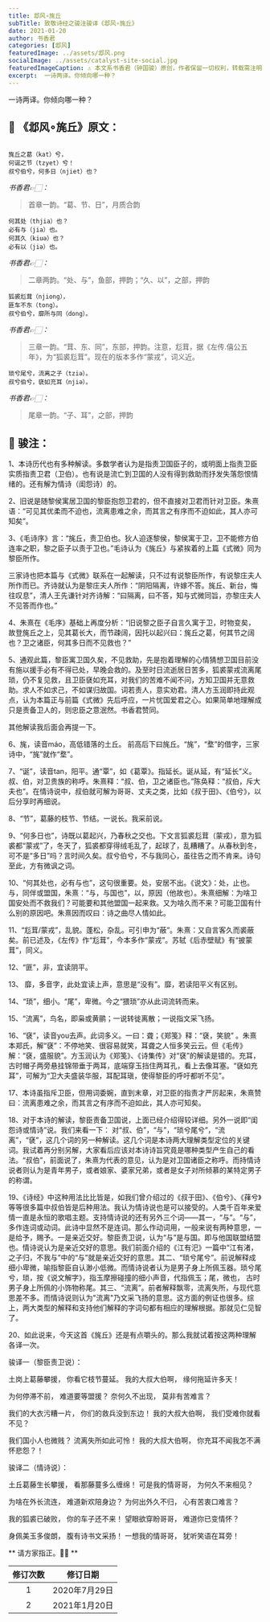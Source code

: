 ```yaml
---
title: 邶风∘旄丘
subTitle: 致敬诗经之骏注骏译《邶风∘旄丘》 
date: 2021-01-20 
author: 书香君
categories: [邶风]
featuredImage: ../assets/邶风.png
socialImage: ../assets/catalyst-site-social.jpg
featuredImageCaption: ⚠️️ 本文系书香君（钟国骏）原创，作者保留一切权利，转载需注明出处。
excerpt:  一诗两译。你倾向哪一种？   
---
```


一诗两译。你倾向哪一种？

## 🌼 《邶风∘旄丘》原文：
```

旄丘之葛（kat）兮，
何诞之节（tzyet）兮！
叔兮伯兮，何多日（njiet）也？

```
*书香君👉🏻：* 

> 首章一韵。“葛、节、日”，月质合韵

```
何其处（thjia）也？
必有与（jia）也。
何其久（kiuə）也？
必有以（jiə）也。

```
*书香君👉🏻：* 

> 二章两韵。“处、与”，鱼部，押韵；“久、以”，之部，押韵

```
狐裘尨茸（njiong），
匪车不东（tong）。
叔兮伯兮，靡所与同（dong）。

```
*书香君👉🏻：* 

> 三章一韵。“茸、东、同”，东部，押韵。注意，尨茸，据《左传.僖公五年》，为“狐裘尨茸”。现在的版本多作“蒙戎”，词义近。

```
琐兮尾兮，流离之子（tziə）。
叔兮伯兮，褎如充耳（njiə）。

```
*书香君👉🏻：* 

> 尾章一韵。“子、耳”，之部，押韵

## 🍁️ 骏注：

1、本诗历代也有多种解读。多数学者认为是指责卫国臣子的，或明面上指责卫臣实质指责卫君（卫伯）。也有说是流亡到卫国的人没有得到救助而抒发失落怨恨情绪的。还有解为情诗（闺怨诗）的。

2、旧说是随黎侯寓居卫国的黎臣抱怨卫君的，但不直接对卫君而针对卫臣。朱熹语：“可见其优柔而不迫也，流离患难之余，而其言之有序而不迫如此，其人亦可知矣”。

3、《毛诗序》言：“旄丘，责卫伯也。狄人迫逐黎侯，黎侯寓于卫，卫不能修方伯连率之职，黎之臣子以责于卫也。”毛诗认为《旄丘》与紧挨着的上篇《式微》同为黎臣所作。

三家诗也把本篇与《式微》联系在一起解读，只不过有说黎臣所作，有说黎庄夫人所作而已。齐诗就认为是黎庄夫人所作：“阴阳隔离，许嫁不答。旄丘、新台，悔往叹息”，清人王先谦针对齐诗解：“曰隔离，曰不答，知与式微同旨，亦黎庄夫人不见答而作也。”

4、朱熹在《毛序》基础上再度分析：“旧说黎之臣子自言久寓于卫，时物变矣，故登旄丘之上，见其葛长大，而节疎阔，因托以起兴曰：旄丘之葛，何其节之阔也？卫之诸臣，何其多日而不见救也？”

5、通观此篇，黎臣寓卫国久矣，不见救助，先是抱着理解的心情猜想卫国目前没有施以援手必有不得已处，早晚会救的。及至时日流逝居日苦多，狐裘蒙戎流离尾琐，仍不复见救，且卫臣褎如充耳，对我们的苦难不闻不问，方知卫国并无意救助。求人不如求己，不如谋归故国。词若责人，意实劝君。清人方玉润即持此观点，认为本篇正与前篇《式微》先后呼应，一片忧国爱君之心。如果简单地理解成只是责备卫人的，则忠臣之意泯然。书香君赞同。

其他解读我后面会再提一下。

6、旄，读音máo，高低错落的土丘。 前高后下曰旄丘。“旄”，“堥”的借字，三家诗中，“旄”就作“堥”。

7、“诞”，读音tan，阳平。通“覃”，如《葛覃》。指延长。诞从延，有“延长”义。
叔、伯，对卫贵族的称呼。朱熹释：“叔、伯，卫之诸臣也。”陈奂释：“叔伯，斥大夫也”。在情诗说中，叔伯就可解为哥哥、丈夫之类，比如《叔于田》、《伯兮》，以后分享时再细说。

8、“节”，葛藤的枝节、节结。一说长。我采前说。

9、“何多日也”，诗既以葛起兴，乃春秋之交也。下文言狐裘尨茸（蒙戎），意为狐裘都“蒙戎”了，冬天了，狐裘都穿得绒毛乱了，起球了，乱糟糟了。从春秋到冬，可不是“多日”吗？言时间久矣。叔兮伯兮，不与我同心，虽往告之而不肯来。诗句至此，方有微讽之词。

10、“何其处也，必有与也”，这句很重要。处，安居不出。《说文》：处，止也。与，同伴或盟国，朱熹：“与，与国也”，以，原因（他故也）。朱熹细解：为啥卫国安处而不救我们？可能要和其他盟国一起来救。又为啥久而不来？可能卫国有什么别的原因吧。朱熹因而叹曰：诗之曲尽人情如此。

11、“尨茸/蒙戎”，乱貌。蓬松，杂乱。可引申为“蔽”。朱熹：又自言客久而裘蔽矣。前已述及，《左传》作“尨茸”，今本多作“蒙戎”。苏轼《后赤壁赋》有“披蒙茸”，同义。

12、“匪”，非，宜读阴平。

13、 靡，多音字，此处宜读上声，意思是“没有”。靡，若读阳平义有区别。

14、“琐”，细小。“尾”，卑微。今之“猥琐”亦从此词流转而来。

15、“流离”，鸟名，即枭或黄鹂；一说转徙离散；一说指文采飞扬。

16、“褎”，读音you去声。此词多义。一曰：聋；《郑笺》释：“褎，笑貌” 。朱熹本郑氏，解“褎”：不停地笑、很容易就笑，耳聋之人恒多笑云云。但《毛传》解：“褎，盛服貌”。方玉润认为《郑笺》、《诗集传》对“褎”的解读是错的。充耳，古时帽子两旁悬挂锦带垂于两耳，底端穿玉挡住两耳孔，看上去像耳塞。“褎如充耳”，可解为“卫大夫盛装华服，耳配耳瑱，使得黎臣的呼吁都听不见”。

17、本诗虽指斥卫臣，但用词委婉，直到末章，对卫臣的指责才严厉起来，朱熹赞曰：流离患难之余，而其言之有序而不迫如此，其人亦可知矣。

18、对于本诗的解读，黎臣责备卫国说，上面已经介绍得较详细。另外一说即“闺怨诗或情诗”说。我们来看一下：
对“叔、伯”，“与”，“琐兮尾兮”，“流离”，“褎”，这几个词的另一种解读。这几个词是本诗两大理解类型定位的关键词。我试着再分别另解，大家看后应该对本诗诗旨究竟是哪种类型产生自己的看法。“叔伯”，前面说了，朱熹为代表的意见，认为是对卫国诸臣之称呼。而持情诗说者则认为是青年男子，或者娘家、婆家兄弟，或者是女子对所倾慕的某特定男子的称谓。

19、《诗经》中这种用法比比皆是，如我们曾介绍过的《叔于田》、《伯兮》、《萚兮》等等很多篇中叔伯皆是后种用法。我认为情诗说也是可以接受的。人类千百年来爱情一直是永恒的歌唱主题。支持情诗说的还有另外三个词——其一，“与”。“与”，多作连词或动词。此诗中显然不是连词。那么作动词用，一般来说有两种意思，一是给予，赐予。一是亲近交好。黎臣责卫说，认为“与”是与国。即与他国联盟结盟也。情诗说认为是亲近交好的意思。我们前面介绍的《江有汜》一篇中“江有渚，之子归，不我与”中的“与”就是亲近交好的意思。其二、“琐兮尾兮”。前说解释成细小卑微，喻指黎臣自认渺小低微。而情诗说者认为是男子身上所佩玉器。琐兮尾兮，琐，按《说文解字》，指玉摩擦碰撞的细小声音，代指佩玉；尾，微也， 古时男子身上所佩的小饰物称尾。其三、“流离”。前者解释飘零，流离失所，与现代意思差不多。而情诗说则认为"流离"乃文采飞扬的意思。这方面的例证也很多。综上，两大类型的解释和支持他们解释的字词句都有相应的理解根据。那就见仁见智了。

20、如此说来，今天这首《旄丘》还是有点嚼头的。那么我就试着按这两种理解各译一次。

骏译一（黎臣责卫说）：

土岗上葛藤攀援，
你看它枝节蔓延。
我的大叔大伯啊，
缘何拖延许多天！

为何停滞不前，
难道要等盟援？
奈何久不出现，
莫非有苦难言？

我们的大衣污糟一片，
你们的救兵没到东边！
我的大叔大伯啊，
我们受难你就看不见？

我们国小人也微贱？
流离失所如此可怜！
我的大叔大伯啊，
你充耳不闻我怎不满怀悲怨？！

骏译二（情诗说）：

土丘葛藤生长攀援，
看那藤蔓多么缠绵！
可是我的情哥哥，
为何久不来相见？

为啥在外长流连，
难道新欢陪身边？
为何出外久不归，
心有苦衷口难言？

我的狐裘已破败，
你的车子还不来！
望眼欲穿盼哥哥，
难道你已变情怀？

身佩美玉多俊朗，
腹有诗书文采扬！
一想我的情哥哥，
犹听笑语在耳旁！

** 请方家指正。🙏🏻 **

| 修订次数      | 修订日期 | 
|   :----: |    :----:   | 
| 1    | 2020年7月29日       | 
| 2    | 2021年1月20日       | 
